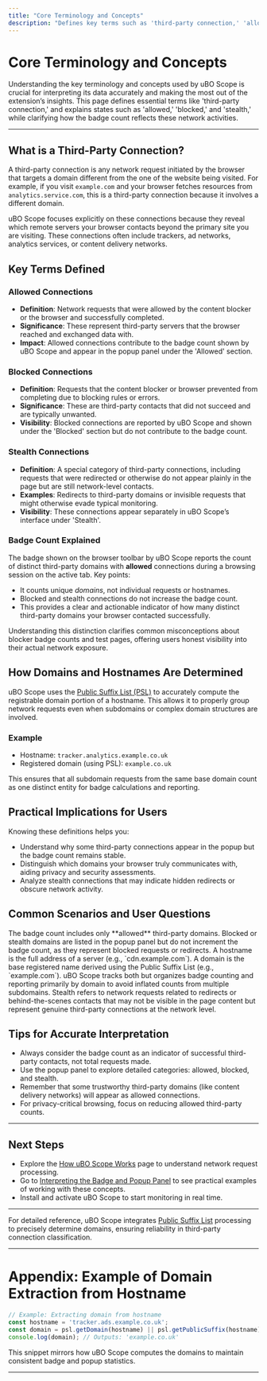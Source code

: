 ```yaml
---
title: "Core Terminology and Concepts"
description: "Defines key terms such as 'third-party connection,' 'allowed,' 'blocked,' 'stealth,' and how the badge count is determined. Fosters a shared vocabulary for effective use and understanding."
---
```


# Core Terminology and Concepts

Understanding the key terminology and concepts used by uBO Scope is crucial for interpreting its data accurately and making the most out of the extension’s insights. This page defines essential terms like 'third-party connection,' and explains states such as 'allowed,' 'blocked,' and 'stealth,' while clarifying how the badge count reflects these network activities.

---

## What is a Third-Party Connection?

A third-party connection is any network request initiated by the browser that targets a domain different from the one of the website being visited. For example, if you visit `example.com` and your browser fetches resources from `analytics.service.com`, this is a third-party connection because it involves a different domain.

uBO Scope focuses explicitly on these connections because they reveal which remote servers your browser contacts beyond the primary site you are visiting. These connections often include trackers, ad networks, analytics services, or content delivery networks.

## Key Terms Defined

### Allowed Connections

- **Definition**: Network requests that were allowed by the content blocker or the browser and successfully completed.
- **Significance**: These represent third-party servers that the browser reached and exchanged data with.
- **Impact**: Allowed connections contribute to the badge count shown by uBO Scope and appear in the popup panel under the 'Allowed' section.

### Blocked Connections

- **Definition**: Requests that the content blocker or browser prevented from completing due to blocking rules or errors.
- **Significance**: These are third-party contacts that did not succeed and are typically unwanted.
- **Visibility**: Blocked connections are reported by uBO Scope and shown under the 'Blocked' section but do not contribute to the badge count.

### Stealth Connections

- **Definition**: A special category of third-party connections, including requests that were redirected or otherwise do not appear plainly in the page but are still network-level contacts.
- **Examples**: Redirects to third-party domains or invisible requests that might otherwise evade typical monitoring.
- **Visibility**: These connections appear separately in uBO Scope’s interface under 'Stealth'.

### Badge Count Explained

The badge shown on the browser toolbar by uBO Scope reports the count of distinct third-party domains with **allowed** connections during a browsing session on the active tab. Key points:

- It counts unique *domains*, not individual requests or hostnames.
- Blocked and stealth connections do not increase the badge count.
- This provides a clear and actionable indicator of how many distinct third-party domains your browser contacted successfully.

Understanding this distinction clarifies common misconceptions about blocker badge counts and test pages, offering users honest visibility into their actual network exposure.

## How Domains and Hostnames Are Determined

uBO Scope uses the [Public Suffix List (PSL)](https://publicsuffix.org/) to accurately compute the registrable domain portion of a hostname. This allows it to properly group network requests even when subdomains or complex domain structures are involved.

### Example

- Hostname: `tracker.analytics.example.co.uk`
- Registered domain (using PSL): `example.co.uk`

This ensures that all subdomain requests from the same base domain count as one distinct entity for badge calculations and reporting.

## Practical Implications for Users

Knowing these definitions helps you:

- Understand why some third-party connections appear in the popup but the badge count remains stable.
- Distinguish which domains your browser truly communicates with, aiding privacy and security assessments.
- Analyze stealth connections that may indicate hidden redirects or obscure network activity.

## Common Scenarios and User Questions

<AccordionGroup title="Frequently Asked Questions about Core Terminology">
<Accordion title="Why do some domains show up in the popup but not in the badge count?">
The badge count includes only **allowed** third-party domains. Blocked or stealth domains are listed in the popup panel but do not increment the badge count, as they represent blocked requests or redirects.
</Accordion>
<Accordion title="What is the difference between a domain and a hostname in uBO Scope?">
A hostname is the full address of a server (e.g., `cdn.example.com`). A domain is the base registered name derived using the Public Suffix List (e.g., `example.com`). uBO Scope tracks both but organizes badge counting and reporting primarily by domain to avoid inflated counts from multiple subdomains.
</Accordion>
<Accordion title="What does 'stealth' mean in the context of network requests?">
Stealth refers to network requests related to redirects or behind-the-scenes contacts that may not be visible in the page content but represent genuine third-party connections at the network level.
</Accordion>
</AccordionGroup>

## Tips for Accurate Interpretation

- Always consider the badge count as an indicator of successful third-party contacts, not total requests made.
- Use the popup panel to explore detailed categories: allowed, blocked, and stealth.
- Remember that some trustworthy third-party domains (like content delivery networks) will appear as allowed connections.
- For privacy-critical browsing, focus on reducing allowed third-party counts.

---

## Next Steps

- Explore the [How uBO Scope Works](https://github.com/gorhill/uBO-Scope) page to understand network request processing.
- Go to [Interpreting the Badge and Popup Panel](https://github.com/gorhill/uBO-Scope) to see practical examples of working with these concepts.
- Install and activate uBO Scope to start monitoring in real time.

---

For detailed reference, uBO Scope integrates [Public Suffix List](https://publicsuffix.org/) processing to precisely determine domains, ensuring reliability in third-party connection classification.

---

# Appendix: Example of Domain Extraction from Hostname

```javascript
// Example: Extracting domain from hostname
const hostname = 'tracker.ads.example.co.uk';
const domain = psl.getDomain(hostname) || psl.getPublicSuffix(hostname);
console.log(domain); // Outputs: 'example.co.uk'
```

This snippet mirrors how uBO Scope computes the domains to maintain consistent badge and popup statistics.

---